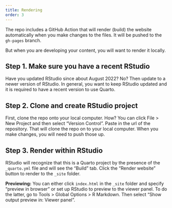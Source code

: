 ```yaml
---
title: Rendering
order: 3
---
```


The repo includes a GitHub Action that will render (build) the website automatically when you make changes to the files. It will be pushed to the `gh-pages` branch.

But when you are developing your content, you will want to render it locally. 

## Step 1. Make sure you have a recent RStudio

Have you updated RStudio since about August 2022? No? Then update to a newer version of RStudio. In general, you want to keep RStudio updated and it is required to have a recent version to use Quarto.

## Step 2. Clone and create RStudio project

First, clone the repo onto your local computer. How? You can click File > New Project and then select "Version Control". Paste in the url of the repository. That will clone the repo on to your local computer. When you make changes, you will need to push those up.

## Step 3. Render within RStudio

RStudio will recognize that this is a Quarto project by the presence of the `_quarto.yml` file and will see the "Build" tab.  Click the "Render website" button to render to the `_site` folder.

**Previewing:** You can either click `index.html` in the `_site` folder and specify "preview in browser" or set up RStudio to preview to the viewer panel. To do the latter, go to Tools > Global Options > R Markdown. Then select "Show output preview in: Viewer panel". 
